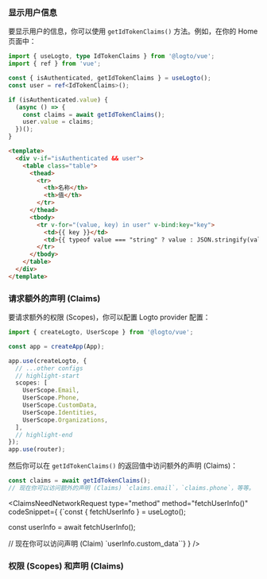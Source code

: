 

### 显示用户信息

要显示用户的信息，你可以使用 `getIdTokenClaims()` 方法。例如，在你的 Home 页面中：

```ts title="views/HomeView.vue"
import { useLogto, type IdTokenClaims } from '@logto/vue';
import { ref } from 'vue';

const { isAuthenticated, getIdTokenClaims } = useLogto();
const user = ref<IdTokenClaims>();

if (isAuthenticated.value) {
  (async () => {
    const claims = await getIdTokenClaims();
    user.value = claims;
  })();
}
```

```html
<template>
  <div v-if="isAuthenticated && user">
    <table class="table">
      <thead>
        <tr>
          <th>名称</th>
          <th>值</th>
        </tr>
      </thead>
      <tbody>
        <tr v-for="(value, key) in user" v-bind:key="key">
          <td>{{ key }}</td>
          <td>{{ typeof value === "string" ? value : JSON.stringify(value) }}</td>
        </tr>
      </tbody>
    </table>
  </div>
</template>
```

### 请求额外的声明 (Claims)

<FindUserInfoMissing method="getIdTokenClaims()" />

<ScopesAndClaimsIntroduction />

要请求额外的权限 (Scopes)，你可以配置 Logto provider 配置：

```ts title="main.ts"
import { createLogto, UserScope } from '@logto/vue';

const app = createApp(App);

app.use(createLogto, {
  // ...other configs
  // highlight-start
  scopes: [
    UserScope.Email,
    UserScope.Phone,
    UserScope.CustomData,
    UserScope.Identities,
    UserScope.Organizations,
  ],
  // highlight-end
});
app.use(router);
```

然后你可以在 `getIdTokenClaims()` 的返回值中访问额外的声明 (Claims)：

```ts
const claims = await getIdTokenClaims();
// 现在你可以访问额外的声明 (Claims) `claims.email`，`claims.phone`，等等。
```

<ClaimsNeedNetworkRequest
  type="method"
  method="fetchUserInfo()"
  codeSnippet={
    <CodeBlock language="tsx">{`const { fetchUserInfo } = useLogto();

const userInfo = await fetchUserInfo();

// 现在你可以访问声明 (Claim) \`userInfo.custom_data\``}</CodeBlock>
}
/>

### 权限 (Scopes) 和声明 (Claims)

<ScopesAndClaims />
